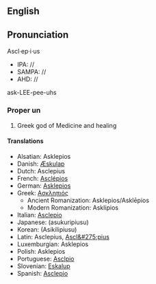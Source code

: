 {{Wikipedia}}
==English==
==Pronunciation==
Ascl·ep·i·us
*IPA: //
*SAMPA: //
*AHD: //
ask-LEE-pee-uhs

=== Proper un ===
#Greek god of Medicine and healing

==== Translations ====
*Alsatian: Asklepios
*Danish: [[Æskulap]]
*Dutch: Asclepius
*French: [[Asclépios]]
*German: [[Asklepios]]
*Greek: [[Ασκληπιός]]
**Ancient Romanization: Asklepios/Askl&#275;pios
**Modern Romanization: Asklίpios
*Italian: [[Asclepio]]
*Japanese: [[]] (asukuripiusu)
*Korean: [[]] (Asikilipiusu)
*Latin: Asclepius, [[Ascl&#275;pius]]
*Luxemburgian: Asklepios
*Polish: Asklepios
*Portuguese: [[Asclpio]]
*Slovenian: [[Eskalup]]
*Spanish: [[Asclepio]]